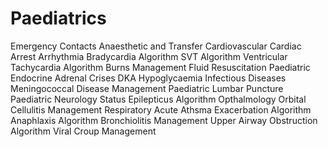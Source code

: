 # Paediatrics {#paeds}

Emergency Contacts
Anaesthetic and Transfer
Cardiovascular
Cardiac Arrest
Arrhythmia
Bradycardia Algorithm
SVT Algorithm
Ventricular Tachycardia Algorithm
Burns Management
Fluid Resuscitation
Paediatric Endocrine
Adrenal Crises
DKA
Hypoglycaemia
Infectious Diseases
Meningococcal Disease Management
Paediatric Lumbar Puncture
Paediatric Neurology
Status Epilepticus Algorithm
Opthalmology
Orbital Cellulitis Management
Respiratory
Acute Athsma Exacerbation Algorithm
Anaphlaxis Algorithm
Bronchiolitis Management
Upper Airway Obstruction Algorithm
Viral Croup Management